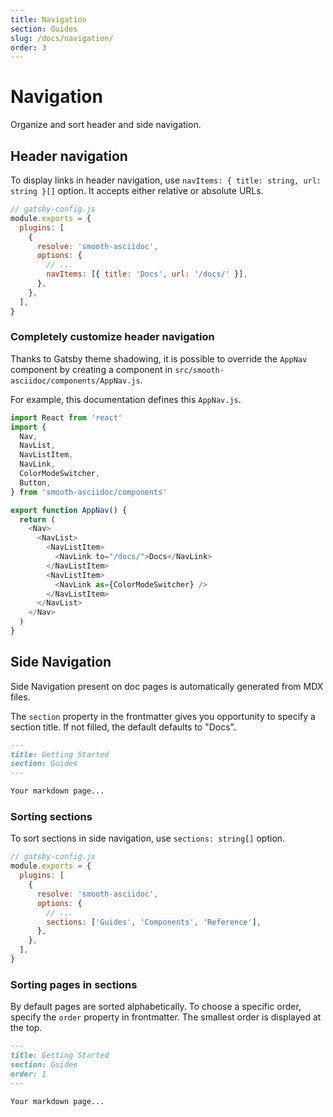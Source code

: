 ```yaml
---
title: Navigation
section: Guides
slug: /docs/navigation/
order: 3
---
```


# Navigation

Organize and sort header and side navigation.

<carbon-ad />

## Header navigation

To display links in header navigation, use `navItems: { title: string, url: string }[]` option. It accepts either relative or absolute URLs.

```js
// gatsby-config.js
module.exports = {
  plugins: [
    {
      resolve: 'smooth-asciidoc',
      options: {
        // ...
        navItems: [{ title: 'Docs', url: '/docs/' }],
      },
    },
  ],
}
```

### Completely customize header navigation

Thanks to Gatsby theme shadowing, it is possible to override the `AppNav` component by creating a component in `src/smooth-asciidoc/components/AppNav.js`.

For example, this documentation defines this `AppNav.js`.

```js
import React from 'react'
import {
  Nav,
  NavList,
  NavListItem,
  NavLink,
  ColorModeSwitcher,
  Button,
} from 'smooth-asciidoc/components'

export function AppNav() {
  return (
    <Nav>
      <NavList>
        <NavListItem>
          <NavLink to="/docs/">Docs</NavLink>
        </NavListItem>
        <NavListItem>
          <NavLink as={ColorModeSwitcher} />
        </NavListItem>
      </NavList>
    </Nav>
  )
}
```

## Side Navigation

Side Navigation present on doc pages is automatically generated from MDX files.

The `section` property in the frontmatter gives you opportunity to specify a section title. If not filled, the default defaults to "Docs".

```md
---
title: Getting Started
section: Guides
---

Your markdown page...
```

### Sorting sections

To sort sections in side navigation, use `sections: string[]` option.

```js
// gatsby-config.js
module.exports = {
  plugins: [
    {
      resolve: 'smooth-asciidoc',
      options: {
        // ...
        sections: ['Guides', 'Components', 'Reference'],
      },
    },
  ],
}
```

### Sorting pages in sections

By default pages are sorted alphabetically. To choose a specific order, specify the `order` property in frontmatter. The smallest order is displayed at the top.

```md
---
title: Getting Started
section: Guides
order: 1
---

Your markdown page...
```
